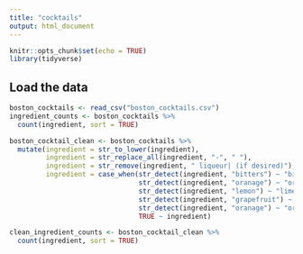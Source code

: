 ```yaml
---
title: "cocktails"
output: html_document
---
```


```r
knitr::opts_chunk$set(echo = TRUE)
library(tidyverse)
```


## Load the data

```r
boston_cocktails <- read_csv("boston_cocktails.csv")
ingredient_counts <- boston_cocktails %>%
  count(ingredient, sort = TRUE)

boston_cocktail_clean <- boston_cocktails %>%
  mutate(ingredient = str_to_lower(ingredient),
         ingredient = str_replace_all(ingredient, "-", " "),
         ingredient = str_remove(ingredient, " liqueur| (if desired)"),
         ingredient = case_when(str_detect(ingredient, "bitters") ~ "bitters",
                                str_detect(ingredient, "oranage") ~ "orange juice",
                                str_detect(ingredient, "lemon") ~ "lime juice",
                                str_detect(ingredient, "grapefruit") ~ "grapefruit juice",
                                str_detect(ingredient, "oranage") ~ "orange juice"),
                                TRUE ~ ingredient)

clean_ingredient_counts <- boston_cocktail_clean %>%
  count(ingredient, sort = TRUE)
```
